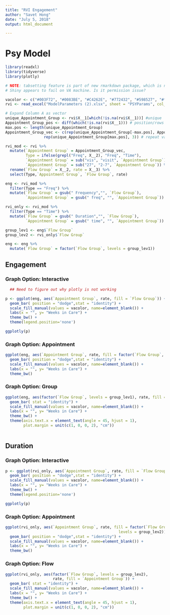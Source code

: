 ```yaml
---
title: "RVI Engagement"
author: "Savet Hong"
date: "July 5, 2018"
output: html_document

---
```


# Psy Model
```r

library(readxl)
library(tidyverse)
library(plotly)

# NOTE: tabsetting feature is part of new rmarkdown package, which is not on VA machine
# Shiny appears to fail on VA machine. Is it permission issue?

```


```r
vacolor <- c("#003F72", "#0083BE", "#C4262E", "#772432", "#598527", "#f3cf45","#f7955b","#839097", "#dcddde", "#cccc99", "#bec292")
rvi <- read_excel("ModelParameters (2).xlsx", sheet = "PSYParams", col_names = FALSE, range = "A15:C32")

# Expand Column A as vector
unique_Appointment_Group <- rvi$X__1[which(!is.na(rvi$X__1))] #unique `Appointment Group` (in order)
Appointment_Group_pos <- diff(which(!is.na(rvi$X__1))) # position/rows between `Appointment Group`
max.pos <- length(unique_Appointment_Group) 
Appointment_Group_vec <- c(rep(unique_Appointment_Group[-max.pos], Appointment_Group_pos),
                 rep(unique_Appointment_Group[max.pos], 3)) # repeat values until next occurance 

rvi_mod <- rvi %>%
  mutate(`Appointment Group` = Appointment_Group_vec,
         Type = ifelse(grepl("Freq", X__2), "Freq", "Time"),
         `Appointment Group` = sub("vis", "visit", `Appointment Group`),
         `Appointment Group` = sub("27", "2-7", `Appointment Group`)) %>%
  rename(`Flow Group` = X__2, rate = X__3) %>%
  select(Type,`Appointment Group`, `Flow Group`, rate)

eng <- rvi_mod %>%
  filter(Type == "Freq") %>%
  mutate(`Flow Group` = gsub(" Frequency","", `Flow Group`),
         `Appointment Group` = gsub(" freq", "", `Appointment Group`))

rvi_only <- rvi_mod %>%
  filter(Type == "Time") %>%
  mutate(`Flow Group` = gsub(" Duration","", `Flow Group`),
         `Appointment Group` = gsub(" time", "", `Appointment Group`))

group_lev1 <- eng$`Flow Group`
group_lev2 <- rvi_only$`Flow Group`

eng <- eng %>%
  mutate(`Flow Group` = factor(`Flow Group`, levels = group_lev1))
```

## Engagement {.tabset .tabset-fade .tabset-pills}

### Graph Option: Interactive

```r

  ## Need to figure out why plotly is not working

p <- ggplot(eng, aes(`Appointment Group`, rate, fill = `Flow Group`)) +
  geom_bar( position = "dodge",stat = "identity") +
  scale_fill_manual(values = vacolor, name=element_blank()) +
  labs(x = "", y= "Weeks in Care") +
  theme_bw() +
  theme(legend.position='none')

ggplotly(p)
```


### Graph Option: Appointment

```r

ggplot(eng, aes(`Appointment Group`, rate, fill = factor(`Flow Group`, levels = group_lev1))) +
  geom_bar( position = "dodge",stat = "identity") +
  scale_fill_manual(values = vacolor, name=element_blank()) +
  labs(x = "", y= "Weeks in Care") +
  theme_bw()

```

### Graph Option: Group

```r

ggplot(eng, aes(factor(`Flow Group`, levels = group_lev1), rate, fill = `Appointment Group`)) +
  geom_bar( stat = "identity") +
  scale_fill_manual(values = vacolor, name=element_blank()) +
  labs(x = "", y= "Weeks in Care") +
  theme_bw() +
  theme(axis.text.x = element_text(angle = 45, hjust = 1), 
        plot.margin = unit(c(1, 0, 0, 2), "cm"))
  

```

## Duration {.tabset .tabset-fade .tabset-pills}

### Graph Option: Interactive

```r

p <- ggplot(rvi_only, aes(`Appointment Group`, rate, fill = `Flow Group`)) +
  geom_bar( position = "dodge",stat = "identity") +
  scale_fill_manual(values = vacolor, name=element_blank()) +
  labs(x = "", y= "Weeks in Care") +
  theme_bw() +
  theme(legend.position='none')

ggplotly(p)
```

###  Graph Option: Appointment

```r
ggplot(rvi_only, aes(`Appointment Group`, rate, fill = factor(`Flow Group`, 
                                                  levels = group_lev2))) +
  geom_bar( position = "dodge",stat = "identity") +
  scale_fill_manual(values = vacolor, name=element_blank()) +
  labs(x = "", y= "Weeks in Care") +
  theme_bw()

```

### Graph Option: Flow

```r

ggplot(rvi_only, aes(factor(`Flow Group`, levels = group_lev2), 
                     rate, fill = `Appointment Group`)) +
  geom_bar( stat = "identity") +
  scale_fill_manual(values = vacolor, name=element_blank()) +
  labs(x = "", y= "Weeks in Care") +
  theme_bw() +
  theme(axis.text.x = element_text(angle = 45, hjust = 1), 
        plot.margin = unit(c(1, 0, 0, 2), "cm"))
  

```